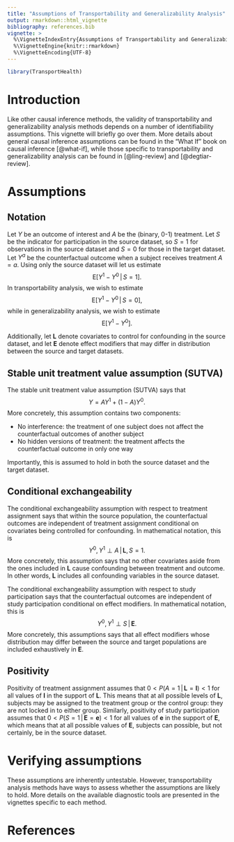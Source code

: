 ```yaml
---
title: "Assumptions of Transportability and Generalizability Analysis"
output: rmarkdown::html_vignette
bibliography: references.bib
vignette: >
  %\VignetteIndexEntry{Assumptions of Transportability and Generalizability Analysis}
  %\VignetteEngine{knitr::rmarkdown}
  %\VignetteEncoding{UTF-8}
---
```



```r
library(TransportHealth)
```

\newcommand{\given}{\,|\,}
\newcommand{\E}{\mathrm{E}}

# Introduction

Like other causal inference methods, the validity of transportability and generalizability analysis methods depends on a number of identifiability assumptions. This vignette will briefly go over them. More details about general causal inference assumptions can be found in the "What If" book on causal inference [@what-if], while those specific to transportability and generalizability analysis can be found in [@ling-review] and [@degtiar-review].

# Assumptions

## Notation

Let $Y$ be an outcome of interest and $A$ be the (binary, 0-1) treatment. Let $S$ be the indicator for participation in the source dataset, so $S = 1$ for observations in the source dataset and $S = 0$ for those in the target dataset. Let $Y^a$ be the counterfactual outcome when a subject receives treatment $A = a$. Using only the source dataset will let us estimate
$$\E[Y^1 - Y^0 \given S = 1].$$
In transportability analysis, we wish to estimate
$$\E[Y^1 - Y^0 \given S = 0],$$
while in generalizability analysis, we wish to estimate
$$\E[Y^1 - Y^0].$$

Additionally, let $\mathbf{L}$ denote covariates to control for confounding in the source dataset, and let $\mathbf{E}$ denote effect modifiers that may differ in distribution between the source and target datasets.

## Stable unit treatment value assumption (SUTVA)

The stable unit treatment value assumption (SUTVA) says that
$$Y = AY^1 + (1-A)Y^0.$$
More concretely, this assumption contains two components:

 - No interference: the treatment of one subject does not affect the counterfactual outcomes of another subject
 - No hidden versions of treatment: the treatment affects the counterfactual outcome in only one way
 
Importantly, this is assumed to hold in both the source dataset and the target dataset.
 
## Conditional exchangeability

The conditional exchangeability assumption with respect to treatment assignment says that within the source population, the counterfactual outcomes are independent of treatment assignment conditional on covariates being controlled for confounding. In mathematical notation, this is
$$Y^0, Y^1 \perp A \given \mathbf{L}, S = 1.$$
More concretely, this assumption says that no other covariates aside from the ones included in $\mathbf{L}$ cause confounding between treatment and outcome. In other words, $\mathbf{L}$ includes all confounding variables in the source dataset.

The conditional exchangeability assumption with respect to study participation says that the counterfactual outcomes are independent of study participation conditional on effect modifiers. In mathematical notation, this is
$$Y^0, Y^1 \perp S \given \mathbf{E}.$$
More concretely, this assumptions says that all effect modifiers whose distribution may differ between the source and target populations are included exhaustively in $\mathbf{E}$.

## Positivity

Positivity of treatment assignment assumes that $0 < P(A = 1 \given \mathbf{L} = \mathbf{l}) < 1$ for all values of $\mathbf{l}$ in the support of $\mathbf{L}$. This means that at all possible levels of $\mathbf{L}$, subjects may be assigned to the treatment group or the control group: they are not locked in to either group. Similarly, positivity of study participation assumes that $0 < P(S = 1 \given \mathbf{E} = \mathbf{e}) < 1$ for all values of $\mathbf{e}$ in the support of $\mathbf{E}$, which means that at all possible values of $\mathbf{E}$, subjects can possible, but not certainly, be in the source dataset.

# Verifying assumptions

These assumptions are inherently untestable. However, transportability analysis methods have ways to assess whether the assumptions are likely to hold. More details on the available diagnostic tools are presented in the vignettes specific to each method.

# References

::: {#refs}
:::